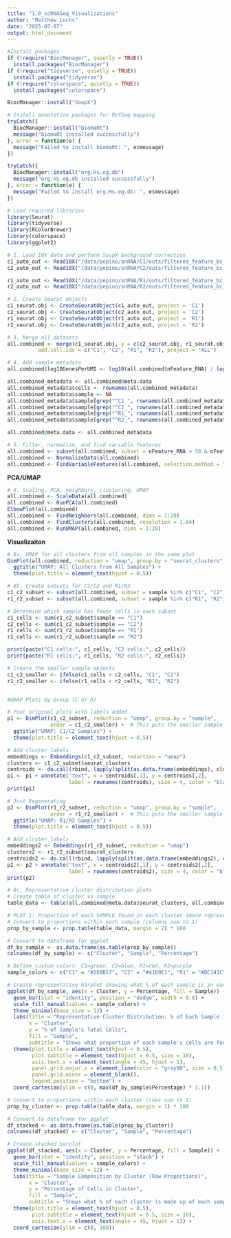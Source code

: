 ```yaml
---
title: "1.0_scRNASeq_Visualizations"
author: "Matthew Luchs"
date: "2025-07-07"
output: html_document
---
```



```r
#Install packages
if (!require("BiocManager", quietly = TRUE))
  install.packages("BiocManager")
if (!require("tidyverse", quietly = TRUE))
  install.packages("tidyverse")
if (!require("colorspace", quietly = TRUE))
  install.packages("colorspace")

BiocManager::install("SoupX")

# Install annotation packages for RefSeq mapping
tryCatch({
  BiocManager::install("biomaRt")
  message("biomaRt installed successfully")
}, error = function(e) {
  message("Failed to install biomaRt: ", e$message)
})

tryCatch({
  BiocManager::install("org.Hs.eg.db")
  message("org.Hs.eg.db installed successfully")
}, error = function(e) {
  message("Failed to install org.Hs.eg.db: ", e$message)
})

# Load required libraries
library(Seurat)
library(tidyverse)
library(RColorBrewer)
library(colorspace)
library(ggplot2)

# 1. Load 10X data and perform SoupX background correction
c1_auto_out <- Read10X("/data/pepino/snRNA/C1/outs/filtered_feature_bc_matrix/")
c2_auto_out <- Read10X("/data/pepino/snRNA/C2/outs/filtered_feature_bc_matrix/")

r1_auto_out <- Read10X("/data/pepino/snRNA/R1/outs/filtered_feature_bc_matrix/")
r2_auto_out <- Read10X("/data/pepino/snRNA/R2/outs/filtered_feature_bc_matrix/")

# 2. Create Seurat objects
c1_seurat.obj <- CreateSeuratObject(c1_auto_out, project = 'C1')
c2_seurat.obj <- CreateSeuratObject(c2_auto_out, project = 'C2')
r1_seurat.obj <- CreateSeuratObject(r1_auto_out, project = 'R1')
r2_seurat.obj <- CreateSeuratObject(r2_auto_out, project = 'R2')

# 3. Merge all datasets
all.combined <- merge(c1_seurat.obj, y = c(c2_seurat.obj, r1_seurat.obj, r2_seurat.obj),
          add.cell.ids = c("C1", "C2", "R1", "R2"), project = "ALL")

# 4. Add sample metadata
all.combined$log10GenesPerUMI <- log10(all.combined$nFeature_RNA) / log10(all.combined$nCount_RNA)

all.combined_metadata <- all.combined@meta.data
all.combined_metadata$cells <- rownames(all.combined_metadata)
all.combined_metadata$sample <- NA
all.combined_metadata$sample[grep("^C1_", rownames(all.combined_metadata))] <- "C1"
all.combined_metadata$sample[grep("^C2_", rownames(all.combined_metadata))] <- "C2"
all.combined_metadata$sample[grep("^R1_", rownames(all.combined_metadata))] <- "R1"
all.combined_metadata$sample[grep("^R2_", rownames(all.combined_metadata))] <- "R2"

all.combined@meta.data <- all.combined_metadata

# 5. Filter, normalize, and find variable features
all.combined <- subset(all.combined, subset = nFeature_RNA > 50 & nFeature_RNA < 7500 & nCount_RNA < 40000)
all.combined <- NormalizeData(all.combined)
all.combined <- FindVariableFeatures(all.combined, selection.method = "vst", nfeatures = 2000)
```

**PCA/UMAP**

```r
# 6. Scaling, PCA, neighbors, clustering, UMAP
all.combined <- ScaleData(all.combined)
all.combined <- RunPCA(all.combined)
ElbowPlot(all.combined)
all.combined <- FindNeighbors(all.combined, dims = 1:20)
all.combined <- FindClusters(all.combined, resolution = 1.84)
all.combined <- RunUMAP(all.combined, dims = 1:20)
```

**Visualizaiton**

```r
# 8a. UMAP for all clusters from all samples in the same plot
DimPlot(all.combined, reduction = "umap", group.by = "seurat_clusters", label = TRUE, label.size = 4) +
  ggtitle("UMAP: All Clusters from All Samples") +
  theme(plot.title = element_text(hjust = 0.5))

# 8b. Create subsets for C1/C2 and R1/R2
c1_c2_subset <- subset(all.combined, subset = sample %in% c("C1", "C2"))
r1_r2_subset <- subset(all.combined, subset = sample %in% c("R1", "R2"))

# Determine which sample has fewer cells in each subset
c1_cells <- sum(c1_c2_subset$sample == "C1")
c2_cells <- sum(c1_c2_subset$sample == "C2")
r1_cells <- sum(r1_r2_subset$sample == "R1")
r2_cells <- sum(r1_r2_subset$sample == "R2")

print(paste("C1 cells:", c1_cells, "C2 cells:", c2_cells))
print(paste("R1 cells:", r1_cells, "R2 cells:", r2_cells))

# Create the smaller sample objects
c1_c2_smaller <- ifelse(c1_cells < c2_cells, "C1", "C2")
r1_r2_smaller <- ifelse(r1_cells < r2_cells, "R1", "R2")


#UMAP Plots by Group (C or R)

# Your original plots with labels added
p1 <- DimPlot(c1_c2_subset, reduction = "umap", group.by = "sample",
              order = c1_c2_smaller) +  # This puts the smaller sample on top
  ggtitle("UMAP: C1/C2 Samples") +
  theme(plot.title = element_text(hjust = 0.5))

# Add cluster labels
embeddings <- Embeddings(c1_c2_subset, reduction = "umap")
clusters <- c1_c2_subset$seurat_clusters
centroids <- do.call(rbind, lapply(split(as.data.frame(embeddings), clusters), function(x) apply(x, 2, mean)))
p1 <- p1 + annotate("text", x = centroids[,1], y = centroids[,2], 
                    label = rownames(centroids), size = 4, color = "black")
print(p1)

# Just Regenerating
p2 <- DimPlot(r1_r2_subset, reduction = "umap", group.by = "sample",
              order = r1_r2_smaller) +  # This puts the smaller sample on top
  ggtitle("UMAP: R1/R2 Samples") +
  theme(plot.title = element_text(hjust = 0.5))

# Add cluster labels
embeddings2 <- Embeddings(r1_r2_subset, reduction = "umap")
clusters2 <- r1_r2_subset$seurat_clusters
centroids2 <- do.call(rbind, lapply(split(as.data.frame(embeddings2), clusters2), function(x) apply(x, 2, mean)))
p2 <- p2 + annotate("text", x = centroids2[,1], y = centroids2[,2], 
                    label = rownames(centroids2), size = 4, color = "black")
print(p2)

# 8c. Representative cluster distribution plots
# Create table of cluster vs sample
table_data <- table(all.combined@meta.data$seurat_clusters, all.combined@meta.data$sample)

# PLOT 1: Proportion of each SAMPLE found in each cluster (more representative)
# Convert to proportions within each sample (columns sum to 1)
prop_by_sample <- prop.table(table_data, margin = 2) * 100

# Convert to dataframe for ggplot
df_by_sample <- as.data.frame(as.table(prop_by_sample))
colnames(df_by_sample) <- c("Cluster", "Sample", "Percentage")

# Define custom colors: C1=green, C2=blue, R1=red, R2=purple
sample_colors <- c("C1" = "#2E8B57", "C2" = "#4169E1", "R1" = "#DC143C", "R2" = "#9932CC")

# Create representative barplot showing what % of each sample is in each cluster
ggplot(df_by_sample, aes(x = Cluster, y = Percentage, fill = Sample)) +
  geom_bar(stat = "identity", position = "dodge", width = 0.8) +
  scale_fill_manual(values = sample_colors) +
  theme_minimal(base_size = 12) +
  labs(title = "Representative Cluster Distribution: % of Each Sample in Each Cluster", 
       x = "Cluster", 
       y = "% of Sample's Total Cells",
       fill = "Sample",
       subtitle = "Shows what proportion of each sample's cells are found in each cluster") +
  theme(plot.title = element_text(hjust = 0.5),
        plot.subtitle = element_text(hjust = 0.5, size = 10),
        axis.text.x = element_text(angle = 45, hjust = 1),
        panel.grid.major.x = element_line(color = "gray90", size = 0.5),
        panel.grid.minor = element_blank(),
        legend.position = "bottom") +
  coord_cartesian(ylim = c(0, max(df_by_sample$Percentage) * 1.1))

# Convert to proportions within each cluster (rows sum to 1)
prop_by_cluster <- prop.table(table_data, margin = 1) * 100

# Convert to dataframe for ggplot
df_stacked <- as.data.frame(as.table(prop_by_cluster))
colnames(df_stacked) <- c("Cluster", "Sample", "Percentage")

# Create stacked barplot
ggplot(df_stacked, aes(x = Cluster, y = Percentage, fill = Sample)) +
  geom_bar(stat = "identity", position = "stack") +
  scale_fill_manual(values = sample_colors) +
  theme_minimal(base_size = 12) +
  labs(title = "Sample Composition by Cluster (Raw Proportions)", 
       x = "Cluster", 
       y = "Percentage of Cells in Cluster",
       fill = "Sample",
       subtitle = "Shows what % of each cluster is made up of each sample (may be biased by sample size)") +
  theme(plot.title = element_text(hjust = 0.5),
        plot.subtitle = element_text(hjust = 0.5, size = 10),
        axis.text.x = element_text(angle = 45, hjust = 1)) +
  coord_cartesian(ylim = c(0, 100))
```